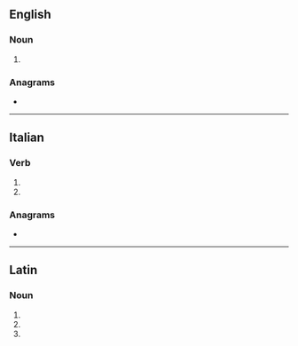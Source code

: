==English==

===Noun===
{{head|en|noun plural form}}

# {{plural of|stuprum|lang=en}}

===Anagrams===
* {{anagrams|en|prutas|raptus}}

----

==Italian==

===Verb===
{{head|it|verb form}}

# {{inflection of|stuprare||3|s|pres|indc|lang=it}}
# {{inflection of|stuprare||2|s|impr|lang=it}}

===Anagrams===
* {{l|it|raptus}}

----

==Latin==

===Noun===
{{la-noun-form|stupra}}

# {{inflection of|stuprum||nom|p|lang=la}}
# {{inflection of|stuprum||acc|p|lang=la}}
# {{inflection of|stuprum||voc|p|lang=la}}